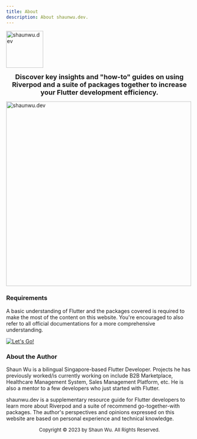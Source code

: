 ```yaml
---
title: About
description: About shaunwu.dev.
---
```

<Image
  src="/assets/symbol.png"
  alt="shaunwu.dev"
  height="100"
/>

**<center><font size="4">Discover key insights and "how-to" guides on using Riverpod and a suite of packages together to increase your Flutter development efficiency.</font></center>**

<Image
  src="/assets/components.png"
  alt="shaunwu.dev"
  height="500"
/>

### Requirements
A basic understanding of Flutter and the packages covered is required to make the most of the content on this website. You're encouraged to also refer to all official documentations for a more comprehensive understanding.

[![Let's Go!](https://img.shields.io/badge/-GET%20STARTED!-blue?style=for-the-badge)](/setup)

### About the Author
Shaun Wu is a bilingual Singapore-based Flutter Developer. Projects he has previously worked/is currently working on include B2B Marketplace, Healthcare Management System, Sales Management Platform, etc. He is also a mentor to a few developers who just started with Flutter.

<Info>shaunwu.dev is a supplementary resource guide for Flutter developers to learn more about Riverpod and a suite of recommend go-together-with packages. The author's perspectives and opinions expressed on this website are based on personal experience and technical knowledge.</Info>

<center><font size = "2">Copyright &copy; 2023 by Shaun Wu. All Rights Reserved.</font></center>
